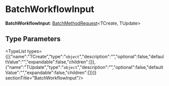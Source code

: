 
# BatchWorkflowInput

 **BatchWorkflowInput**: [BatchMethodRequest](../types.CommonTypes.BatchMethodRequest/page.mdx)&#60;TCreate, TUpdate&#62;

## Type Parameters

<TypeList types={[{"name":"TCreate","type":"`object`","description":"","optional":false,"defaultValue":"","expandable":false,"children":[]},{"name":"TUpdate","type":"`object`","description":"","optional":false,"defaultValue":"","expandable":false,"children":[]}]}  sectionTitle="BatchWorkflowInput"/>
